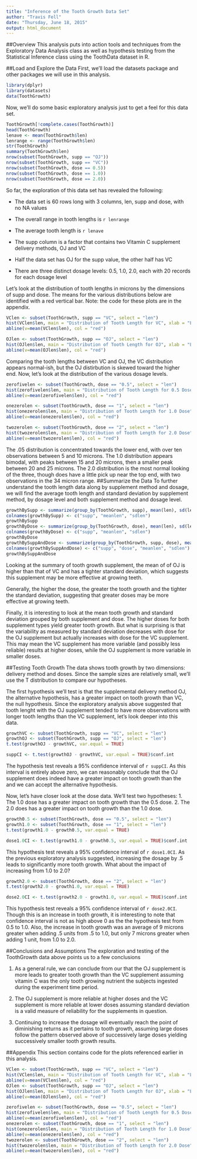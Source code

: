 ```yaml
---
title: "Inference of the Tooth Growth Data Set"
author: "Travis Fell"
date: "Thursday, June 18, 2015"
output: html_document
---
```

##Overview
This analysis puts into action tools and techniques from the Exploratory Data Analysis class as well as hypothesis testing from the Statistical Inference class using the ToothData dataset in R. 

##Load and Explore the Data
First, we'll load the datasets package and other packages we will use in this analysis.  
```r
library(dplyr)
library(datasets)
data(ToothGrowth)
```
Now, we'll do some basic exploratory analysis just to get a feel for this data set. 
```r
ToothGrowth[!complete.cases(ToothGrowth)]
head(ToothGrowth)
lenave <- mean(ToothGrowth$len)
lenrange <- range(ToothGrowth$len)
str(ToothGrowth)
summary(ToothGrowth$len)
nrow(subset(ToothGrowth, supp == "OJ"))
nrow(subset(ToothGrowth, supp == "VC"))
nrow(subset(ToothGrowth, dose == 0.5))
nrow(subset(ToothGrowth, dose == 1.0))
nrow(subset(ToothGrowth, dose == 2.0))
```
So far, the exploration of this data set has revealed the following: 

 * The data set is 60 rows long with 3 columns, len, supp and dose, with no NA values

 * The overall range in tooth lengths is `r lenrange`

 * The average tooth length is `r lenave`

 * The supp column is a factor that contains two Vitamin C supplement delivery methods, OJ and VC

 * Half the data set has OJ for the supp value, the other half has VC

 * There are three distinct dosage levels: 0.5, 1.0, 2.0, each with 20 records for each dosage level

Let's look at the distribution of tooth lengths in microns by the dimensions of supp and dose. The means for the various distributions below are identified with a red vertical bar. Note: the code for these plots are in the appendix. 

```r
VClen <- subset(ToothGrowth, supp == "VC", select = "len")
hist(VClen$len, main = "Distribution of Tooth Length for VC", xlab = "Length in Microns")
abline(v=mean(VClen$len), col = "red")
```

```r
OJlen <- subset(ToothGrowth, supp == "OJ", select = "len")
hist(OJlen$len, main = "Distribution of Tooth Length for OJ", xlab = "Length in Microns")
abline(v=mean(OJlen$len), col = "red")
```
Comparing the tooth lengths between VC and OJ, the VC distribution appears normal-ish, but the OJ distirbution is skewed toward the higher end. Now, let's look at the distribution of the various dosage levels. 

```r
zerofivelen <- subset(ToothGrowth, dose == "0.5", select = "len")
hist(zerofivelen$len, main = "Distribution of Tooth Length for 0.5 Dose", xlab = "Length in Microns")
abline(v=mean(zerofivelen$len), col = "red")
```

```r
onezerolen <- subset(ToothGrowth, dose == "1", select = "len")
hist(onezerolen$len, main = "Distribution of Tooth Length for 1.0 Dose", xlab = "Length in Microns")
abline(v=mean(onezerolen$len), col = "red")
```

```r
twozerolen <- subset(ToothGrowth, dose == "2", select = "len")
hist(twozerolen$len, main = "Distribution of Tooth Length for 2.0 Dose", xlab = "Length in Microns")
abline(v=mean(twozerolen$len), col = "red")
```
The .05 distribution is concentrated towards the lower end, with over ten observations between 5 and 10 microns. The 1.0 distribution appears bimodal, with peaks between 15 and 20 microns, then a smaller peak between 20 and 25 microns. The 2.0 distribution is the most normal looking of the three, though does have a little pick up near the top end, with two observations in the 34 micron range. 
##Summarize the Data
To further understand the tooth length data along by supplement method and dosage, we will find the average tooth length and standard deviation by supplement method, by dosage level and both supplement method and dosage level. 
```r
growthBySupp <- summarize(group_by(ToothGrowth, supp), mean(len), sd(len))
colnames(growthBySupp) <- c("supp", "meanlen", "sdlen")
growthBySupp
growthByDose <- summarize(group_by(ToothGrowth, dose), mean(len), sd(len))
colnames(growthByDose) <- c("supp", "meanlen", "sdlen")
growthByDose
growthBySuppAndDose <- summarize(group_by(ToothGrowth, supp, dose), mean(len), sd(len))
colnames(growthBySuppAndDose) <- c("supp", "dose", "meanlen", "sdlen")
growthBySuppAndDose
```
Looking at the summary of tooth growth supplement, the mean of of OJ is higher than that of VC and has a tighter standard deviation, which suggests this supplement may be more effective at growing teeth. 

Generally, the higher the dose, the greater the tooth growth and the tighter the standard deviation, suggesting that greater doses may be more effective at growing teeth. 

Finally, it is interesting to look at the mean tooth growth and standard deviation grouped by both supplement and dose. The higher doses for both supplement types yield greater tooth growth. But what is surprising is that the variability as measured by standard deviation decreases with dose for the OJ supplement but actually increases with dose for the VC supplement. This may mean the VC supplement has more variable (and possibly less reliable) results at higher doses, while the OJ supplement is more variable in smaller doses.

##Testing Tooth Growth
The data shows tooth growth by two dimensions: delivery method and doses. Since the sample sizes are relatively small, we'll use the T distribution to compare our hypotheses. 

The first hypothesis we'll test is that the supplemental delivery method OJ, the alternative hypothesis, has a greater impact on tooth growth than VC, the null hypothesis. Since the exploratory analysis above suggested that tooth lenght with the OJ supplement tended to have more observations with longer tooth lengths than the VC supplement, let's look deeper into this data. 
```r
growthVC <- subset(ToothGrowth, supp == "VC", select = "len")
growthOJ <- subset(ToothGrowth, supp == "OJ", select = "len")
t.test(growthOJ - growthVC, var.equal = TRUE)
```
``` r
suppCI <- t.test(growthOJ - growthVC, var.equal = TRUE)$conf.int
```
The hypothesis test reveals a 95% confidence interval of `r suppCI`. As this interval is entirely above zero, we can reasonably conclude that the OJ supplement does indeed have a greater impact on tooth growth than the and we can accept the alternative hypothesis. 

Now, let's have closer look at the dose data. We'll test two hypotheses:
1. The 1.0 dose has a greater impact on tooth growth than the 0.5 dose.
2. The 2.0 does has a greater impact on tooth growth than the 1.0 dose. 
```r
growth0.5 <- subset(ToothGrowth, dose == "0.5", select = "len")
growth1.0 <- subset(ToothGrowth, dose == "1", select = "len")
t.test(growth1.0 - growth0.5, var.equal = TRUE)
```
```r
dose1.0CI <- t.test(growth1.0 - growth0.5, var.equal = TRUE)$conf.int
```
This hypothesis test reveals a 95% confidence interval of `r dose1.0CI`. As the previous exploratory analysis suggested, increasing the dosage by .5 leads to significantly more tooth growth. What about the impact of increasing from 1.0 to 2.0?
```r
growth2.0 <- subset(ToothGrowth, dose == "2", select = "len")
t.test(growth2.0 - growth1.0, var.equal = TRUE)
```
``` r
dose2.0CI <- t.test(growth2.0 - growth1.0, var.equal = TRUE)$conf.int
```
This hypothesis test reveals a 95% confidence interval of `r dose2.0CI`. Though this is an increase in tooth growth, it is interesting to note that confidence interval is not as high above 0 as the the hypothesis test from 0.5 to 1.0. Also, the increase in tooth growth was an average of 9 microns greater when adding .5 units from .5 to 1.0, but only 7 microns greater when adding 1 unit, from 1.0 to 2.0.

##Conclusions and Assumptions
The exploration and testing of the ToothGrowth data above points us to a few conclusions

1. As a general rule, we can conclude from our that the OJ supplement is more leads to greater tooth growth than the VC supplement assuming vitamin C was the only tooth growing nutrient the subjects ingested during the experiment time period. 

2. The OJ supplement is more reliable at higher doses and the VC supplement is more reliable at lower doses assuming standard deviation is a valid measure of reliability for the  supplements in question. 

3. Continuing to increase the dosage will eventually reach the point of diminishing returns as it pertains to tooth growth, assuming large doses follow the pattern observed above of successively large doses yielding successively smaller tooth growth results.  

##Appendix
This section contains code for the plots referenced earlier in this analysis. 
```r
VClen <- subset(ToothGrowth, supp == "VC", select = "len")
hist(VClen$len, main = "Distribution of Tooth Length for VC", xlab = "Length in Microns")
abline(v=mean(VClen$len), col = "red")
OJlen <- subset(ToothGrowth, supp == "OJ", select = "len")
hist(OJlen$len, main = "Distribution of Tooth Length for OJ", xlab = "Length in Microns")
abline(v=mean(OJlen$len), col = "red")

```

```r
zerofivelen <- subset(ToothGrowth, dose == "0.5", select = "len")
hist(zerofivelen$len, main = "Distribution of Tooth Length for 0.5 Dose", xlab = "Length in Microns")
abline(v=mean(zerofivelen$len), col = "red")
onezerolen <- subset(ToothGrowth, dose == "1", select = "len")
hist(onezerolen$len, main = "Distribution of Tooth Length for 1.0 Dose", xlab = "Length in Microns")
abline(v=mean(onezerolen$len), col = "red")
twozerolen <- subset(ToothGrowth, dose == "2", select = "len")
hist(twozerolen$len, main = "Distribution of Tooth Length for 2.0 Dose", xlab = "Length in Microns")
abline(v=mean(twozerolen$len), col = "red")
```
